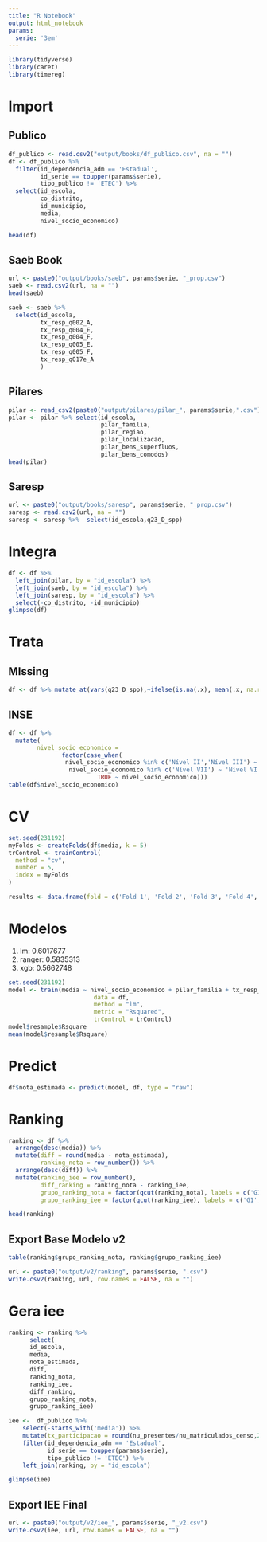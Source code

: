 ---
title: "R Notebook"
output: html_notebook
params:
  serie: '3em'
---
```{r warning=FALSE, message=FALSE}
library(tidyverse)
library(caret)
library(timereg)
```

# Import
## Publico
```{r}
df_publico <- read.csv2("output/books/df_publico.csv", na = "")
df <- df_publico %>% 
  filter(id_dependencia_adm == 'Estadual',
         id_serie == toupper(params$serie),
         tipo_publico != 'ETEC') %>% 
  select(id_escola, 
         co_distrito,
         id_municipio,
         media,
         nivel_socio_economico)

head(df)
```




## Saeb Book
```{r Import saeb}
url <- paste0("output/books/saeb", params$serie, "_prop.csv")
saeb <- read.csv2(url, na = "")
head(saeb)
```

```{r}
saeb <- saeb %>% 
  select(id_escola,
         tx_resp_q002_A,
         tx_resp_q004_E,
         tx_resp_q004_F,
         tx_resp_q005_E,
         tx_resp_q005_F,
         tx_resp_q017e_A
         )
```

## Pilares
```{r}
pilar <- read_csv2(paste0("output/pilares/pilar_", params$serie,".csv"))
pilar <- pilar %>% select(id_escola,
                          pilar_familia,
                          pilar_regiao,
                          pilar_localizacao,
                          pilar_bens_superfluos,
                          pilar_bens_comodos)
head(pilar)
```


## Saresp
```{r importa saresp}
url <- paste0("output/books/saresp", params$serie, "_prop.csv")
saresp <- read.csv2(url, na = "")
saresp <- saresp %>%  select(id_escola,q23_D_spp)
```



# Integra
```{r}
df <- df %>% 
  left_join(pilar, by = "id_escola") %>% 
  left_join(saeb, by = "id_escola") %>% 
  left_join(saresp, by = "id_escola") %>% 
  select(-co_distrito, -id_municipio)
glimpse(df)
```

# Trata
## MIssing
```{r}
df <- df %>% mutate_at(vars(q23_D_spp),~ifelse(is.na(.x), mean(.x, na.rm = TRUE), .x))
```



## INSE
```{r}
df <- df %>% 
  mutate(
        nivel_socio_economico = 
               factor(case_when(
                nivel_socio_economico %in% c('Nível II','Nível III') ~ 'Nível IV',
                 nivel_socio_economico %in% c('Nível VII') ~ 'Nível VI',
                         TRUE ~ nivel_socio_economico)))
table(df$nivel_socio_economico)
```
# CV
```{r createfolds}
set.seed(231192)
myFolds <- createFolds(df$media, k = 5)
trControl <- trainControl(
  method = "cv",
  number = 5,
  index = myFolds
)

results <- data.frame(fold = c('Fold 1', 'Fold 2', 'Fold 3', 'Fold 4', 'Fold 5'))
```


# Modelos
1. lm: 0.6017677
2. ranger: 0.5835313
3. xgb: 0.5662748

```{r warning=FALSE, message=FALSE}
set.seed(231192)
model <- train(media ~ nivel_socio_economico + pilar_familia + tx_resp_q004_E+tx_resp_q005_E + tx_resp_q004_F + tx_resp_q005_F + pilar_regiao + pilar_localizacao + pilar_bens_superfluos +  pilar_bens_comodos  + I(tx_resp_q017e_A^2) + tx_resp_q002_A + q23_D_spp,
                        data = df,
                        method = "lm",
                        metric = "Rsquared",
                        trControl = trControl)
model$resample$Rsquare
mean(model$resample$Rsquare)
```

# Predict
```{r}
df$nota_estimada <- predict(model, df, type = "raw")
```

# Ranking
```{r}
ranking <- df %>% 
  arrange(desc(media)) %>% 
  mutate(diff = round(media - nota_estimada),
         ranking_nota = row_number()) %>% 
  arrange(desc(diff)) %>% 
  mutate(ranking_iee = row_number(),
         diff_ranking = ranking_nota - ranking_iee,
         grupo_ranking_nota = factor(qcut(ranking_nota), labels = c('G1','G2','G3','G4')),
         grupo_ranking_iee = factor(qcut(ranking_iee), labels = c('G1','G2','G3','G4')))

head(ranking)
```

## Export Base Modelo v2
```{r}

table(ranking$grupo_ranking_nota, ranking$grupo_ranking_iee)

url <- paste0("output/v2/ranking", params$serie, ".csv")
write.csv2(ranking, url, row.names = FALSE, na = "")
```

# Gera iee
```{r}
ranking <- ranking %>% 
      select(
      id_escola,
      media,
      nota_estimada,
      diff,
      ranking_nota,
      ranking_iee,
      diff_ranking,
      grupo_ranking_nota,
      grupo_ranking_iee)
```

```{r}
iee <-  df_publico %>% 
    select(-starts_with('media')) %>% 
    mutate(tx_participacao = round(nu_presentes/nu_matriculados_censo,2)) %>% 
    filter(id_dependencia_adm == 'Estadual',
           id_serie == toupper(params$serie),
           tipo_publico != 'ETEC') %>% 
    left_join(ranking, by = "id_escola")

glimpse(iee)
```

## Export IEE Final
```{r}
url <- paste0("output/v2/iee_", params$serie, "_v2.csv")
write.csv2(iee, url, row.names = FALSE, na = "")
```

